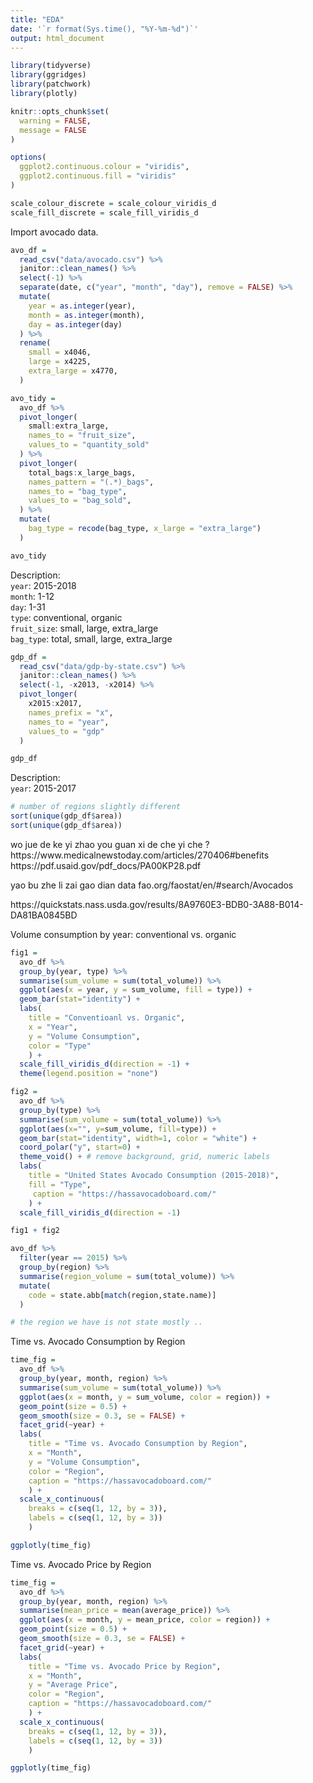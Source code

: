 ```yaml
---
title: "EDA"
date: '`r format(Sys.time(), "%Y-%m-%d")`'
output: html_document
---
```


```r
library(tidyverse)
library(ggridges)
library(patchwork)
library(plotly)

knitr::opts_chunk$set(
  warning = FALSE,
  message = FALSE
)

options(
  ggplot2.continuous.colour = "viridis",
  ggplot2.continuous.fill = "viridis"
)

scale_colour_discrete = scale_colour_viridis_d
scale_fill_discrete = scale_fill_viridis_d
```

Import avocado data. 
```r
avo_df = 
  read_csv("data/avocado.csv") %>% 
  janitor::clean_names() %>% 
  select(-1) %>% 
  separate(date, c("year", "month", "day"), remove = FALSE) %>% 
  mutate(
    year = as.integer(year),
    month = as.integer(month),
    day = as.integer(day)
  ) %>% 
  rename(
    small = x4046,
    large = x4225,
    extra_large = x4770,
  ) 

avo_tidy = 
  avo_df %>% 
  pivot_longer(
    small:extra_large,
    names_to = "fruit_size",
    values_to = "quantity_sold"
  ) %>% 
  pivot_longer(
    total_bags:x_large_bags,
    names_pattern = "(.*)_bags",
    names_to = "bag_type",
    values_to = "bag_sold",
  ) %>% 
  mutate(
    bag_type = recode(bag_type, x_large = "extra_large")
  )

avo_tidy
```

Description: \
`year`: 2015-2018 \
`month`: 1-12 \
`day`: 1-31 \
`type`: conventional, organic \
`fruit_size`: small, large, extra_large \
`bag_type`: total, small, large, extra_large \

```r
gdp_df = 
  read_csv("data/gdp-by-state.csv") %>% 
  janitor::clean_names() %>% 
  select(-1, -x2013, -x2014) %>% 
  pivot_longer(
    x2015:x2017,
    names_prefix = "x",
    names_to = "year",
    values_to = "gdp"
  )

gdp_df
```

Description: \
`year`: 2015-2017 \

```r
# number of regions slightly different  
sort(unique(gdp_df$area))
sort(unique(gdp_df$area))
```

wo jue de ke yi zhao you guan xi de che yi che ?
https://www.medicalnewstoday.com/articles/270406#benefits
https://pdf.usaid.gov/pdf_docs/PA00KP28.pdf

yao bu zhe li zai gao dian data 
fao.org/faostat/en/#search/Avocados


https://quickstats.nass.usda.gov/results/8A9760E3-BDB0-3A88-B014-DA81BA0845BD

Volume consumption by year: conventional vs. organic
```r
fig1 = 
  avo_df %>% 
  group_by(year, type) %>% 
  summarise(sum_volume = sum(total_volume)) %>% 
  ggplot(aes(x = year, y = sum_volume, fill = type)) +
  geom_bar(stat="identity") +
  labs(
    title = "Conventioanl vs. Organic",
    x = "Year",
    y = "Volume Consumption",
    color = "Type"
    ) + 
  scale_fill_viridis_d(direction = -1) +
  theme(legend.position = "none")

fig2 =
  avo_df %>% 
  group_by(type) %>% 
  summarise(sum_volume = sum(total_volume)) %>%
  ggplot(aes(x="", y=sum_volume, fill=type)) +
  geom_bar(stat="identity", width=1, color = "white") +
  coord_polar("y", start=0) +
  theme_void() + # remove background, grid, numeric labels
  labs(
    title = "United States Avocado Consumption (2015-2018)",
    fill = "Type",
     caption = "https://hassavocadoboard.com/"
    ) +
  scale_fill_viridis_d(direction = -1)

fig1 + fig2
```


```r
avo_df %>% 
  filter(year == 2015) %>% 
  group_by(region) %>% 
  summarise(region_volume = sum(total_volume)) %>% 
  mutate(
    code = state.abb[match(region,state.name)] 
  ) 

# the region we have is not state mostly ..
```

Time vs. Avocado Consumption by Region
```r
time_fig = 
  avo_df %>% 
  group_by(year, month, region) %>% 
  summarise(sum_volume = sum(total_volume)) %>% 
  ggplot(aes(x = month, y = sum_volume, color = region)) +
  geom_point(size = 0.5) +
  geom_smooth(size = 0.3, se = FALSE) + 
  facet_grid(~year) +
  labs(
    title = "Time vs. Avocado Consumption by Region",
    x = "Month",
    y = "Volume Consumption",
    color = "Region",
    caption = "https://hassavocadoboard.com/"
    ) + 
  scale_x_continuous(
    breaks = c(seq(1, 12, by = 3)),
    labels = c(seq(1, 12, by = 3))
    ) 

ggplotly(time_fig)
```

Time vs. Avocado Price by Region
```r
time_fig = 
  avo_df %>% 
  group_by(year, month, region) %>% 
  summarise(mean_price = mean(average_price)) %>% 
  ggplot(aes(x = month, y = mean_price, color = region)) +
  geom_point(size = 0.5) +
  geom_smooth(size = 0.3, se = FALSE) + 
  facet_grid(~year) +
  labs(
    title = "Time vs. Avocado Price by Region",
    x = "Month",
    y = "Average Price",
    color = "Region",
    caption = "https://hassavocadoboard.com/"
    ) + 
  scale_x_continuous(
    breaks = c(seq(1, 12, by = 3)),
    labels = c(seq(1, 12, by = 3))
    ) 

ggplotly(time_fig)
```



